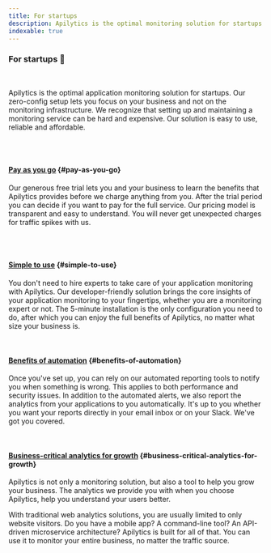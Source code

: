 ```yaml
---
title: For startups
description: Apilytics is the optimal monitoring solution for startups. With us, you can focus on your business and not on your monitoring infrastructure.
indexable: true
---
```


### For startups 🦄

<br />

<p className="text-xl">
  Apilytics is the optimal application monitoring solution for startups. Our zero-config setup lets
  you focus on your business and not on the monitoring infrastructure. We recognize that setting up
  and maintaining a monitoring service can be hard and expensive. Our solution is easy to use,
  reliable and affordable.
</p>

<br />

<MockRequestsTimeFrame />

<br />

#### [Pay as you go](#pay-as-you-go) {#pay-as-you-go}

Our generous free trial lets you and your business to learn the
benefits that Apilytics provides before we charge anything from you.
After the trial period you can decide if you want to pay for the full service.
Our pricing model is transparent and easy to understand.
You will never get unexpected charges for traffic spikes with us.

<br />

<PricingCard />

<br />

#### [Simple to use](#simple-to-use) {#simple-to-use}

You don't need to hire experts to take care of your application monitoring with Apilytics.
Our developer-friendly solution brings the core insights of your application monitoring to your fingertips,
whether you are a monitoring expert or not. The 5-minute installation is the only configuration you need to do,
after which you can enjoy the full benefits of Apilytics, no matter what size your business is.

<br />

#### [Benefits of automation](#benefits-of-automation) {#benefits-of-automation}

Once you've set up, you can rely on our automated reporting tools to notify you when something is wrong.
This applies to both performance and security issues. In addition to the automated alerts,
we also report the analytics from your applications to you automatically.
It's up to you whether you want your reports directly in your email inbox or on your Slack.
We've got you covered.

<br />

#### [Business-critical analytics for growth](#business-critical-analytics-for-growth) {#business-critical-analytics-for-growth}

Apilytics is not only a monitoring solution, but also a tool to help you grow your business.
The analytics we provide you with when you choose Apilytics, help you understand your users better.

With traditional web analytics solutions, you are usually limited to only website visitors.
Do you have a mobile app? A command-line tool? An API-driven microservice architecture?
Apilytics is built for all of that. You can use it to monitor your entire business, no matter the traffic source.
